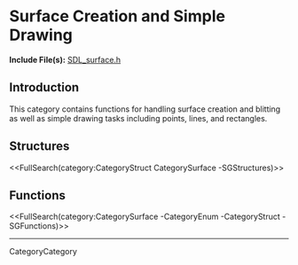 <!-- #master-page:CategoryTemplate -->
<!-- #master-date:Unknown-Date -->
<!-- format wiki -->
<!-- language en -->

= Surface Creation and Simple Drawing =

'''Include File(s):'''  [http://hg.libsdl.org/SDL/file/default/include/SDL_surface.h SDL_surface.h]


== Introduction ==

This category contains functions for handling surface creation and blitting as well as simple drawing tasks including points, lines, and rectangles.

<!-- #Remove this line and the ## below to use this markup if it becomes relevant to this category -->
<!-- #== Enumerations == -->
<!-- #<<FullSearch(category:CategoryEnum CategorySurface -SGEnumerations)>> -->

== Structures ==
<<FullSearch(category:CategoryStruct CategorySurface -SGStructures)>>

== Functions ==
<<FullSearch(category:CategorySurface -CategoryEnum -CategoryStruct -SGFunctions)>>

----
CategoryCategory
